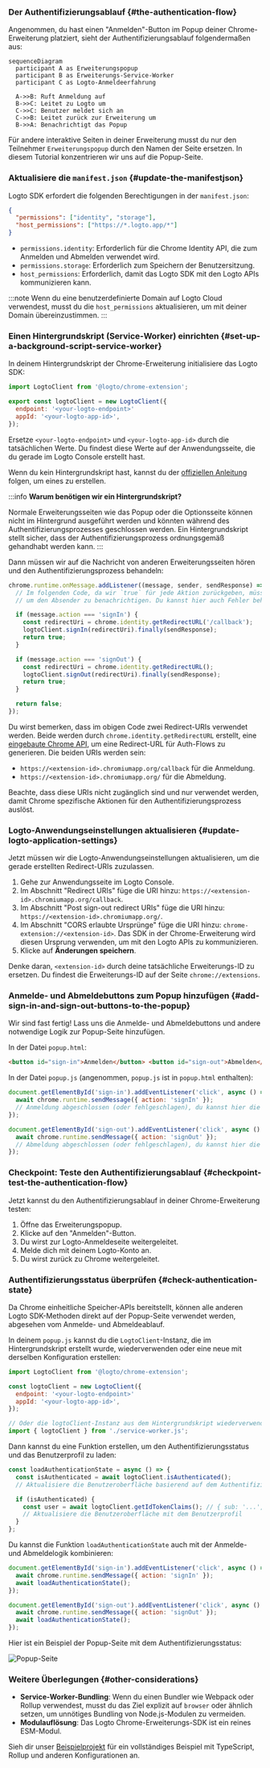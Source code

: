 

### Der Authentifizierungsablauf \{#the-authentication-flow}

Angenommen, du hast einen "Anmelden"-Button im Popup deiner Chrome-Erweiterung platziert, sieht der Authentifizierungsablauf folgendermaßen aus:

```mermaid
sequenceDiagram
  participant A as Erweiterungspopup
  participant B as Erweiterungs-Service-Worker
  participant C as Logto-Anmeldeerfahrung

  A->>B: Ruft Anmeldung auf
  B->>C: Leitet zu Logto um
  C->>C: Benutzer meldet sich an
  C->>B: Leitet zurück zur Erweiterung um
  B->>A: Benachrichtigt das Popup
```

Für andere interaktive Seiten in deiner Erweiterung musst du nur den Teilnehmer `Erweiterungspopup` durch den Namen der Seite ersetzen. In diesem Tutorial konzentrieren wir uns auf die Popup-Seite.

<RegardingRedirectBasedSignIn />

### Aktualisiere die `manifest.json` \{#update-the-manifestjson}

Logto SDK erfordert die folgenden Berechtigungen in der `manifest.json`:

```json title="manifest.json"
{
  "permissions": ["identity", "storage"],
  "host_permissions": ["https://*.logto.app/*"]
}
```

- `permissions.identity`: Erforderlich für die Chrome Identity API, die zum Anmelden und Abmelden verwendet wird.
- `permissions.storage`: Erforderlich zum Speichern der Benutzersitzung.
- `host_permissions`: Erforderlich, damit das Logto SDK mit den Logto APIs kommunizieren kann.

:::note
Wenn du eine benutzerdefinierte Domain auf Logto Cloud verwendest, musst du die `host_permissions` aktualisieren, um mit deiner Domain übereinzustimmen.
:::

### Einen Hintergrundskript (Service-Worker) einrichten \{#set-up-a-background-script-service-worker}

In deinem Hintergrundskript der Chrome-Erweiterung initialisiere das Logto SDK:

```js title="service-worker.js"
import LogtoClient from '@logto/chrome-extension';

export const logtoClient = new LogtoClient({
  endpoint: '<your-logto-endpoint>'
  appId: '<your-logto-app-id>',
});
```

Ersetze `<your-logto-endpoint>` und `<your-logto-app-id>` durch die tatsächlichen Werte. Du findest diese Werte auf der Anwendungsseite, die du gerade im Logto Console erstellt hast.

Wenn du kein Hintergrundskript hast, kannst du der [offiziellen Anleitung](https://developer.chrome.com/docs/extensions/develop/concepts/service-workers/basics) folgen, um eines zu erstellen.

:::info
**Warum benötigen wir ein Hintergrundskript?**

Normale Erweiterungsseiten wie das Popup oder die Optionsseite können nicht im Hintergrund ausgeführt werden und könnten während des Authentifizierungsprozesses geschlossen werden. Ein Hintergrundskript stellt sicher, dass der Authentifizierungsprozess ordnungsgemäß gehandhabt werden kann.
:::

Dann müssen wir auf die Nachricht von anderen Erweiterungsseiten hören und den Authentifizierungsprozess behandeln:

```js title="service-worker.js"
chrome.runtime.onMessage.addListener((message, sender, sendResponse) => {
  // Im folgenden Code, da wir `true` für jede Aktion zurückgeben, müssen wir `sendResponse` aufrufen,
  // um den Absender zu benachrichtigen. Du kannst hier auch Fehler behandeln oder andere Wege nutzen, um den Absender zu benachrichtigen.

  if (message.action === 'signIn') {
    const redirectUri = chrome.identity.getRedirectURL('/callback');
    logtoClient.signIn(redirectUri).finally(sendResponse);
    return true;
  }

  if (message.action === 'signOut') {
    const redirectUri = chrome.identity.getRedirectURL();
    logtoClient.signOut(redirectUri).finally(sendResponse);
    return true;
  }

  return false;
});
```

Du wirst bemerken, dass im obigen Code zwei Redirect-URIs verwendet werden. Beide werden durch `chrome.identity.getRedirectURL` erstellt, eine [eingebaute Chrome API](https://developer.chrome.com/docs/extensions/reference/api/identity#method-getRedirectURL), um eine Redirect-URL für Auth-Flows zu generieren. Die beiden URIs werden sein:

- `https://<extension-id>.chromiumapp.org/callback` für die Anmeldung.
- `https://<extension-id>.chromiumapp.org/` für die Abmeldung.

Beachte, dass diese URIs nicht zugänglich sind und nur verwendet werden, damit Chrome spezifische Aktionen für den Authentifizierungsprozess auslöst.

### Logto-Anwendungseinstellungen aktualisieren \{#update-logto-application-settings}

Jetzt müssen wir die Logto-Anwendungseinstellungen aktualisieren, um die gerade erstellten Redirect-URIs zuzulassen.

1. Gehe zur Anwendungsseite im Logto Console.
2. Im Abschnitt "Redirect URIs" füge die URI hinzu: `https://<extension-id>.chromiumapp.org/callback`.
3. Im Abschnitt "Post sign-out redirect URIs" füge die URI hinzu: `https://<extension-id>.chromiumapp.org/`.
4. Im Abschnitt "CORS erlaubte Ursprünge" füge die URI hinzu: `chrome-extension://<extension-id>`. Das SDK in der Chrome-Erweiterung wird diesen Ursprung verwenden, um mit den Logto APIs zu kommunizieren.
5. Klicke auf **Änderungen speichern**.

Denke daran, `<extension-id>` durch deine tatsächliche Erweiterungs-ID zu ersetzen. Du findest die Erweiterungs-ID auf der Seite `chrome://extensions`.

### Anmelde- und Abmeldebuttons zum Popup hinzufügen \{#add-sign-in-and-sign-out-buttons-to-the-popup}

Wir sind fast fertig! Lass uns die Anmelde- und Abmeldebuttons und andere notwendige Logik zur Popup-Seite hinzufügen.

In der Datei `popup.html`:

```html title="popup.html"
<button id="sign-in">Anmelden</button> <button id="sign-out">Abmelden</button>
```

In der Datei `popup.js` (angenommen, `popup.js` ist in `popup.html` enthalten):

```js title="popup.js"
document.getElementById('sign-in').addEventListener('click', async () => {
  await chrome.runtime.sendMessage({ action: 'signIn' });
  // Anmeldung abgeschlossen (oder fehlgeschlagen), du kannst hier die Benutzeroberfläche aktualisieren.
});

document.getElementById('sign-out').addEventListener('click', async () => {
  await chrome.runtime.sendMessage({ action: 'signOut' });
  // Abmeldung abgeschlossen (oder fehlgeschlagen), du kannst hier die Benutzeroberfläche aktualisieren.
});
```

### Checkpoint: Teste den Authentifizierungsablauf \{#checkpoint-test-the-authentication-flow}

Jetzt kannst du den Authentifizierungsablauf in deiner Chrome-Erweiterung testen:

1. Öffne das Erweiterungspopup.
2. Klicke auf den "Anmelden"-Button.
3. Du wirst zur Logto-Anmeldeseite weitergeleitet.
4. Melde dich mit deinem Logto-Konto an.
5. Du wirst zurück zu Chrome weitergeleitet.

### Authentifizierungsstatus überprüfen \{#check-authentication-state}

Da Chrome einheitliche Speicher-APIs bereitstellt, können alle anderen Logto SDK-Methoden direkt auf der Popup-Seite verwendet werden, abgesehen vom Anmelde- und Abmeldeablauf.

In deinem `popup.js` kannst du die `LogtoClient`-Instanz, die im Hintergrundskript erstellt wurde, wiederverwenden oder eine neue mit derselben Konfiguration erstellen:

```js title="popup.js"
import LogtoClient from '@logto/chrome-extension';

const logtoClient = new LogtoClient({
  endpoint: '<your-logto-endpoint>'
  appId: '<your-logto-app-id>',
});

// Oder die logtoClient-Instanz aus dem Hintergrundskript wiederverwenden
import { logtoClient } from './service-worker.js';
```

Dann kannst du eine Funktion erstellen, um den Authentifizierungsstatus und das Benutzerprofil zu laden:

```js title="popup.js"
const loadAuthenticationState = async () => {
  const isAuthenticated = await logtoClient.isAuthenticated();
  // Aktualisiere die Benutzeroberfläche basierend auf dem Authentifizierungsstatus

  if (isAuthenticated) {
    const user = await logtoClient.getIdTokenClaims(); // { sub: '...', email: '...', ... }
    // Aktualisiere die Benutzeroberfläche mit dem Benutzerprofil
  }
};
```

Du kannst die Funktion `loadAuthenticationState` auch mit der Anmelde- und Abmeldelogik kombinieren:

```js title="popup.js"
document.getElementById('sign-in').addEventListener('click', async () => {
  await chrome.runtime.sendMessage({ action: 'signIn' });
  await loadAuthenticationState();
});

document.getElementById('sign-out').addEventListener('click', async () => {
  await chrome.runtime.sendMessage({ action: 'signOut' });
  await loadAuthenticationState();
});
```

Hier ist ein Beispiel der Popup-Seite mit dem Authentifizierungsstatus:

<img src={extensionPopupImage} alt="Popup-Seite" />

### Weitere Überlegungen \{#other-considerations}

- **Service-Worker-Bundling**: Wenn du einen Bundler wie Webpack oder Rollup verwendest, musst du das Ziel explizit auf `browser` oder ähnlich setzen, um unnötiges Bundling von Node.js-Modulen zu vermeiden.
- **Modulauflösung**: Das Logto Chrome-Erweiterungs-SDK ist ein reines ESM-Modul.

Sieh dir unser [Beispielprojekt](https://github.com/logto-io/js/tree/HEAD/packages/chrome-extension-sample) für ein vollständiges Beispiel mit TypeScript, Rollup und anderen Konfigurationen an.
